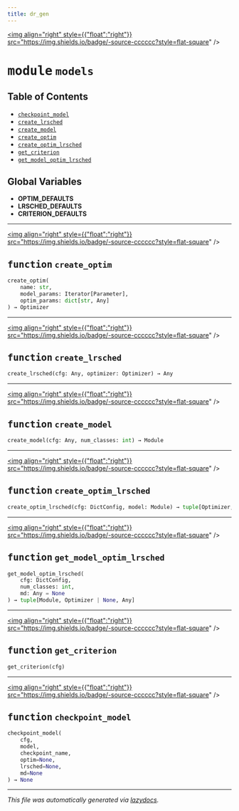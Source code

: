 ```yaml
---
title: dr_gen
---
```


<a href="https://github.com/drothermel/%24%7BREPO%7D/blob/main/src/dr_gen/models.py"><img align="right" style={{"float":"right"}} src="https://img.shields.io/badge/-source-cccccc?style=flat-square" /></a>

# <kbd>module</kbd> `models`



## Table of Contents
- [`checkpoint_model`](./dr_gen.models#function-checkpoint-model)
- [`create_lrsched`](./dr_gen.models#function-create-lrsched)
- [`create_model`](./dr_gen.models#function-create-model)
- [`create_optim`](./dr_gen.models#function-create-optim)
- [`create_optim_lrsched`](./dr_gen.models#function-create-optim-lrsched)
- [`get_criterion`](./dr_gen.models#function-get-criterion)
- [`get_model_optim_lrsched`](./dr_gen.models#function-get-model-optim-lrsched)


**Global Variables**
---------------
- **OPTIM_DEFAULTS**
- **LRSCHED_DEFAULTS**
- **CRITERION_DEFAULTS**

---

<a href="https://github.com/drothermel/%24%7BREPO%7D/blob/main/src/dr_gen/models.py#L39"><img align="right" style={{"float":"right"}} src="https://img.shields.io/badge/-source-cccccc?style=flat-square" /></a>

## <kbd>function</kbd> `create_optim`

```python
create_optim(
    name: str,
    model_params: Iterator[Parameter],
    optim_params: dict[str, Any]
) → Optimizer
```





---

<a href="https://github.com/drothermel/%24%7BREPO%7D/blob/main/src/dr_gen/models.py#L101"><img align="right" style={{"float":"right"}} src="https://img.shields.io/badge/-source-cccccc?style=flat-square" /></a>

## <kbd>function</kbd> `create_lrsched`

```python
create_lrsched(cfg: Any, optimizer: Optimizer) → Any
```





---

<a href="https://github.com/drothermel/%24%7BREPO%7D/blob/main/src/dr_gen/models.py#L126"><img align="right" style={{"float":"right"}} src="https://img.shields.io/badge/-source-cccccc?style=flat-square" /></a>

## <kbd>function</kbd> `create_model`

```python
create_model(cfg: Any, num_classes: int) → Module
```





---

<a href="https://github.com/drothermel/%24%7BREPO%7D/blob/main/src/dr_gen/models.py#L160"><img align="right" style={{"float":"right"}} src="https://img.shields.io/badge/-source-cccccc?style=flat-square" /></a>

## <kbd>function</kbd> `create_optim_lrsched`

```python
create_optim_lrsched(cfg: DictConfig, model: Module) → tuple[Optimizer, Any]
```





---

<a href="https://github.com/drothermel/%24%7BREPO%7D/blob/main/src/dr_gen/models.py#L179"><img align="right" style={{"float":"right"}} src="https://img.shields.io/badge/-source-cccccc?style=flat-square" /></a>

## <kbd>function</kbd> `get_model_optim_lrsched`

```python
get_model_optim_lrsched(
    cfg: DictConfig,
    num_classes: int,
    md: Any = None
) → tuple[Module, Optimizer | None, Any]
```





---

<a href="https://github.com/drothermel/%24%7BREPO%7D/blob/main/src/dr_gen/models.py#L205"><img align="right" style={{"float":"right"}} src="https://img.shields.io/badge/-source-cccccc?style=flat-square" /></a>

## <kbd>function</kbd> `get_criterion`

```python
get_criterion(cfg)
```





---

<a href="https://github.com/drothermel/%24%7BREPO%7D/blob/main/src/dr_gen/models.py#L215"><img align="right" style={{"float":"right"}} src="https://img.shields.io/badge/-source-cccccc?style=flat-square" /></a>

## <kbd>function</kbd> `checkpoint_model`

```python
checkpoint_model(
    cfg,
    model,
    checkpoint_name,
    optim=None,
    lrsched=None,
    md=None
) → None
```







---

_This file was automatically generated via [lazydocs](https://github.com/ml-tooling/lazydocs)._
